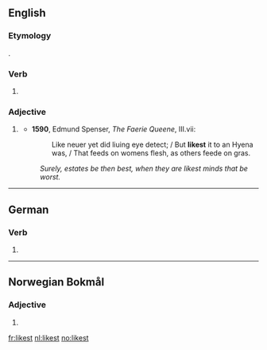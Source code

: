 ==English==

===Etymology===
{{suffix|like|est|lang=en}}.

===Verb===
{{head|en|verb form}}

# {{en-archaic second-person singular of|like|lang=en}}

===Adjective===
{{head|en|adjective superlative form}}

# {{lb|en|archaic}} {{en-superlative of|like}}
#* '''1590''', Edmund Spenser, ''The Faerie Queene'', III.vii:
#*: Like neuer yet did liuing eye detect; / But '''likest''' it to an Hyena was, / That feeds on womens flesh, as others feede on gras.
#: ''Surely, estates be then best, when they are likest minds that be worst.''

----

==German==

===Verb===
{{head|de|verb form}}

# {{de-verb form of|liken|2|s|k1}}

----

==Norwegian Bokmål==

===Adjective===
{{head|nb|adjective superlative form}}

# {{form of|indefinite superlative|lik|lang=nb}}

[[fr:likest]]
[[nl:likest]]
[[no:likest]]
